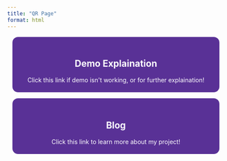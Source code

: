 ```yaml
---
title: "QR Page"
format: html
---
```


<!-- Wanting a page that allows for two blocks;
 one for the Demo Link and Another 
 that leads to the blog pages -->

<!-- ::: {.g-col-6 .g-row-6}
<div style="text-align: center; padding: 20px; margin: 10px; border-radius: 15px; border-width: 2px; border-color: white; border-style: solid; background-color: #593196";">
<a href="http://3.15.68.120:8050" style="text-decoration: none; color: white;">
<h2>Live Demo</h2>
Click this link to view my live demo!
</a>

</div>
::: -->

::: {.g-col-6 .g-row-6}
<div style="text-align: center; padding: 20px; margin: 10px; border-radius: 15px; border-width: 2px; border-color: white; border-style: solid; background-color: #593196";">
<a href="/Demo/demo.qmd" style="text-decoration: none; color: white;">
<h2>Demo Explaination</h2>
Click this link if demo isn't working, or for further explaination!
</a>

</div>
:::

::: {.g-col-6 .g-row-6}
<div style="text-align: center; padding: 20px; margin: 10px; border-radius: 15px; border-width: 2px; border-color: white; border-style: solid; background-color: #593196";>
<a href="/index.qmd" style="text-decoration: none; color: white;">
<h2>Blog</h2>
Click this link to learn more about my project!
</a>

</div>
:::

